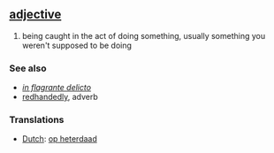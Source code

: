 == [[adjective]] ==
# being caught in the act of doing something, usually something you weren't supposed to be doing

=== See also ===
*''[[in flagrante delicto]]''
*[[redhandedly]], adverb

=== Translations ===
*[[Dutch]]: [[op heterdaad]]